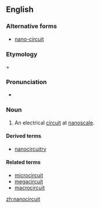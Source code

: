 ==English==

===Alternative forms===
* [[nano-circuit]]
===Etymology===

{{term|nano-|lang=en}} + {{term|circuit|lang=en}}

===Pronunciation===
* {{a|US}} {{IPA|nænoʊˈsɝkɪt|lang=en}}

===Noun===
{{en-noun}}

# An electrical [[circuit]] at [[nanoscale]].

====Derived terms====
* [[nanocircuitry]]
====Related terms====
* [[microcircuit]]
* [[megacircuit]]
* [[macrocircuit]]

[[zh:nanocircuit]]